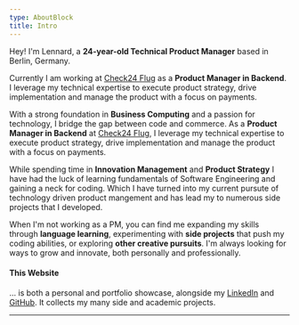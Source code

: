 ```yaml
---
type: AboutBlock
title: Intro
---
```


Hey! I'm Lennard, a **24-year-old Technical Product Manager** based in Berlin, Germany.

Currently I am working at [Check24 Flug](https://flug.check24.de) as a **Product Manager in Backend**. I leverage my technical expertise to execute product strategy, drive implementation and manage the product with a focus on payments.

With a strong foundation in **Business Computing** and a passion for technology, I bridge the gap between code and commerce. As a **Product Manager in Backend** at [Check24 Flug](https://flug.check24.de), I leverage my technical expertise to execute product strategy, drive implementation and manage the product with a focus on payments.

While spending time in **Innovation Management** and **Product Strategy** I have had the luck of learning fundamentals of Software Engineering and gaining a neck for coding. Which I have turned into my current pursute of technology driven product mangement and has lead my to numerous side projects that I developed.

When I'm not working as a PM, you can find me expanding my skills through **language learning**, experimenting with **side projects** that push my coding abilities, or exploring **other creative pursuits**. I'm always looking for ways to grow and innovate, both personally and professionally.

#### This Website
... is both a personal and portfolio showcase, alongside my [LinkedIn](/linkd) and [GitHub](/github). It collects my many side and academic projects.

---